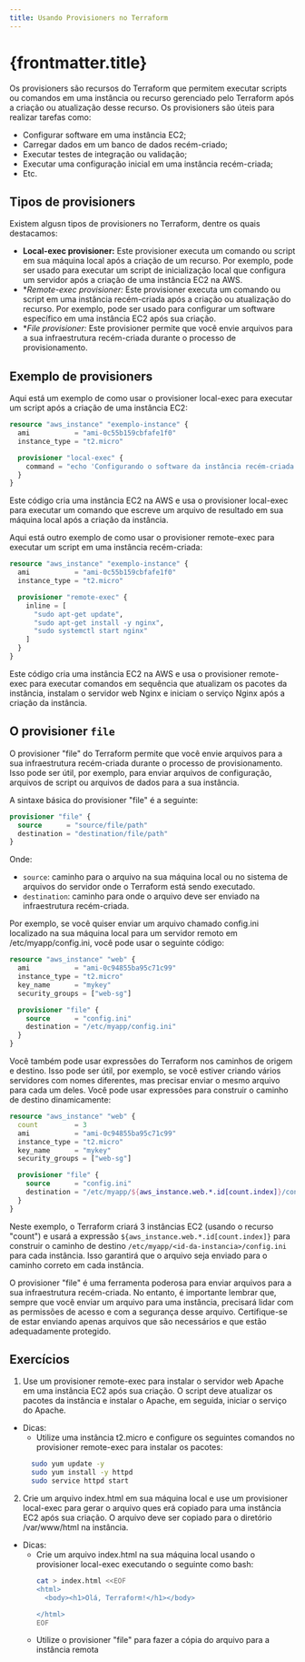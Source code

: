 ```yaml
---
title: Usando Provisioners no Terraform
---
```



# {frontmatter.title}

Os provisioners são recursos do Terraform que permitem executar scripts ou comandos em uma instância ou recurso gerenciado pelo Terraform após a criação ou atualização desse recurso. Os provisioners são úteis para realizar tarefas como:

  * Configurar software em uma instância EC2;
  * Carregar dados em um banco de dados recém-criado;
  * Executar testes de integração ou validação;
  * Executar uma configuração inicial em uma instância recém-criada;
  * Etc.

## Tipos de provisioners

Existem algusn tipos de provisioners no Terraform, dentre os quais destacamos:

  * **Local-exec provisioner:** Este provisioner executa um comando ou script em sua máquina local após a criação de um recurso. Por exemplo, pode ser usado para executar um script de inicialização local que configura um servidor após a criação de uma instância EC2 na AWS.
  * **Remote-exec provisioner:* Este provisioner executa um comando ou script em uma instância recém-criada após a criação ou atualização do recurso. Por exemplo, pode ser usado para configurar um software específico em uma instância EC2 após sua criação.
  * **File provisioner:* Este provisioner permite que você envie arquivos para a sua infraestrutura recém-criada durante o processo de provisionamento.

## Exemplo de provisioners

Aqui está um exemplo de como usar o provisioner local-exec para executar um script após a criação de uma instância EC2:

```terraform
resource "aws_instance" "exemplo-instance" {
  ami           = "ami-0c55b159cbfafe1f0"
  instance_type = "t2.micro"

  provisioner "local-exec" {
    command = "echo 'Configurando o software da instância recém-criada...' > /tmp/resultado.txt"
  }
}
```

Este código cria uma instância EC2 na AWS e usa o provisioner local-exec para executar um comando que escreve um arquivo de resultado em sua máquina local após a criação da instância.

Aqui está outro exemplo de como usar o provisioner remote-exec para executar um script em uma instância recém-criada:

```terraform
resource "aws_instance" "exemplo-instance" {
  ami           = "ami-0c55b159cbfafe1f0"
  instance_type = "t2.micro"

  provisioner "remote-exec" {
    inline = [
      "sudo apt-get update",
      "sudo apt-get install -y nginx",
      "sudo systemctl start nginx"
    ]
  }
}
```

Este código cria uma instância EC2 na AWS e usa o provisioner remote-exec para executar comandos em sequência que atualizam os pacotes da instância, instalam o servidor web Nginx e iniciam o serviço Nginx após a criação da instância.

## O provisioner `file`

O provisioner "file" do Terraform permite que você envie arquivos para a sua infraestrutura recém-criada durante o processo de provisionamento. Isso pode ser útil, por exemplo, para enviar arquivos de configuração, arquivos de script ou arquivos de dados para a sua instância.

A sintaxe básica do provisioner "file" é a seguinte:
```terraform
provisioner "file" {
  source      = "source/file/path"
  destination = "destination/file/path"
}
```

Onde:

* `source`: caminho para o arquivo na sua máquina local ou no sistema de arquivos do servidor onde o Terraform está sendo executado.
* `destination`: caminho para onde o arquivo deve ser enviado na infraestrutura recém-criada.

Por exemplo, se você quiser enviar um arquivo chamado config.ini localizado na sua máquina local para um servidor remoto em /etc/myapp/config.ini, você pode usar o seguinte código:

```terraform
resource "aws_instance" "web" {
  ami           = "ami-0c94855ba95c71c99"
  instance_type = "t2.micro"
  key_name      = "mykey"
  security_groups = ["web-sg"]

  provisioner "file" {
    source      = "config.ini"
    destination = "/etc/myapp/config.ini"
  }
}
```
Você também pode usar expressões do Terraform nos caminhos de origem e destino. Isso pode ser útil, por exemplo, se você estiver criando vários servidores com nomes diferentes, mas precisar enviar o mesmo arquivo para cada um deles. Você pode usar expressões para construir o caminho de destino dinamicamente:

```terraform
resource "aws_instance" "web" {
  count         = 3
  ami           = "ami-0c94855ba95c71c99"
  instance_type = "t2.micro"
  key_name      = "mykey"
  security_groups = ["web-sg"]

  provisioner "file" {
    source      = "config.ini"
    destination = "/etc/myapp/${aws_instance.web.*.id[count.index]}/config.ini"
  }
}
```

Neste exemplo, o Terraform criará 3 instâncias EC2 (usando o recurso "count") e usará a expressão `${aws_instance.web.*.id[count.index]}` para construir o caminho de destino `/etc/myapp/<id-da-instancia>/config.ini` para cada instância. Isso garantirá que o arquivo seja enviado para o caminho correto em cada instância.

O provisioner "file" é uma ferramenta poderosa para enviar arquivos para a sua infraestrutura recém-criada. No entanto, é importante lembrar que, sempre que você enviar um arquivo para uma instância, precisará lidar com as permissões de acesso e com a segurança desse arquivo. Certifique-se de estar enviando apenas arquivos que são necessários e que estão adequadamente protegido.


## Exercícios
1. Use um provisioner remote-exec para instalar o servidor web Apache em uma instância EC2 após sua criação. O script deve atualizar os pacotes da instância e instalar o Apache, em seguida, iniciar o serviço do Apache.
* Dicas: 
  * Utilize uma instância t2.micro e configure os seguintes comandos no provisioner remote-exec para instalar os pacotes:
  ```bash
    sudo yum update -y
    sudo yum install -y httpd
    sudo service httpd start
  ```

2. Crie um arquivo index.html em sua máquina local e use um provisioner local-exec para gerar o arquivo ques erá copiado para uma instância EC2 após sua criação. O arquivo deve ser copiado para o diretório /var/www/html na instância.
* Dicas: 
  * Crie um arquivo index.html na sua máquina local usando o provisioner local-exec executando o seguinte como bash:
    ```bash
    cat > index.html <<EOF
    <html>
      <body><h1>Olá, Terraform!</h1></body>

    </html>
    EOF
    ```
  * Utilize o provisioner "file" para fazer a cópia do arquivo para a instância remota